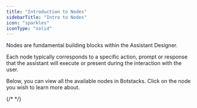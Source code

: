 ```yaml
---
title: "Introduction to Nodes"
sidebarTitle: "Intro to Nodes"
icon: "sparkles"
iconType: "solid"
---
```


Nodes are fundamental building blocks within the Assistant Designer.

Each node typically corresponds to a specific action, prompt or response that the assistant will execute or present during the interaction with the user.

Below, you can view all the available nodes in Botstacks. Click on the node you wish to learn more about.

<CardGroup cols="4">
  <Card title="Start" icon="flag" iconType="solid" href="/sequence-studio/nodes/start">
    
  </Card>
  <Card title="Routing" icon="code-merge" iconType="solid" href="/sequence-studio/nodes/routing">
    
  </Card>
  <Card title="LLM" icon="brain" iconType="solid" href="/sequence-studio/nodes/llm">
    
  </Card>
  <Card title="Text Input" icon="font" iconType="solid" href="/sequence-studio/nodes/text">
    
  </Card>
  <Card title="Response AI" icon="right-from-bracket" iconType="solid" href="/sequence-studio/nodes/response">
    
  </Card>
  <Card title="Listen" icon="ear-listen" iconType="solid" href="/sequence-studio/nodes/llm">
    
  </Card>
  {/* <Card 
title="AI Integration" 
icon="gears"
iconType="solid"
href="/sequence-studio/nodes/ai-integration"
>
</Card>  */}

  <Card title="Set" icon="thumbtack" iconType="solid" href="/sequence-studio/nodes/set">
    
  </Card>
  <Card title="JavaScript" icon="code" iconType="solid" href="/sequence-studio/nodes/javascript">
    
  </Card>
  <Card title="API" icon="satellite-dish" iconType="solid" href="/sequence-studio/nodes/api">
    
  </Card>
  <Card title="End" icon="circle-stop" iconType="solid" href="/sequence-studio/nodes/end">
    
  </Card>
</CardGroup>